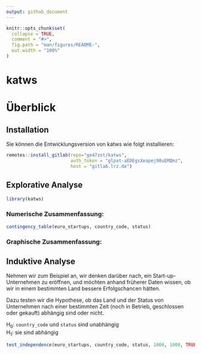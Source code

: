```yaml
---
output: github_document
---
```


<!-- README.md is generated from README.Rmd. Please edit that file -->

```r
knitr::opts_chunk$set(
  collapse = TRUE,
  comment = "#>",
  fig.path = "man/figures/README-",
  out.width = "100%"
)
```

# katws

<!-- badges: start -->
<!-- badges: end -->

# Überblick



## Installation

Sie können die Entwicklungsversion von katws wie folgt installieren:

``` r
remotes::install_gitlab(repo="ge47zot/katws", 
                        auth_token = "glpat-aEDEgsXeapej98uEMQmz",
                        host = "gitlab.lrz.de")
```

## Explorative Analyse
```r
library(katws)
```


### Numerische Zusammenfassung:
```r
contingency_table(euro_startups, country_code, status)
```


### Graphische Zusammenfassung:

## Induktive Analyse
Nehmen wir zum Beispiel an, wir denken darüber nach, ein Start-up-Unternehmen 
zu eröffnen, und möchten anhand früherer Daten wissen, ob wir in einem 
bestimmten Land bessere Erfolgschancen hätten.  

Dazu testen wir die Hypothese, ob das Land und der Status von Unternehmen nach 
einer bestimmten Zeit (noch in Betrieb, geschlossen oder gekauft) abhängig sind 
oder nicht.

H~0~: `country_code` und `status` sind unabhängig \
H~1~: sie sind abhängig



```r
test_independence(euro_startups, country_code, status, 1000, 1000, TRUE);
```

